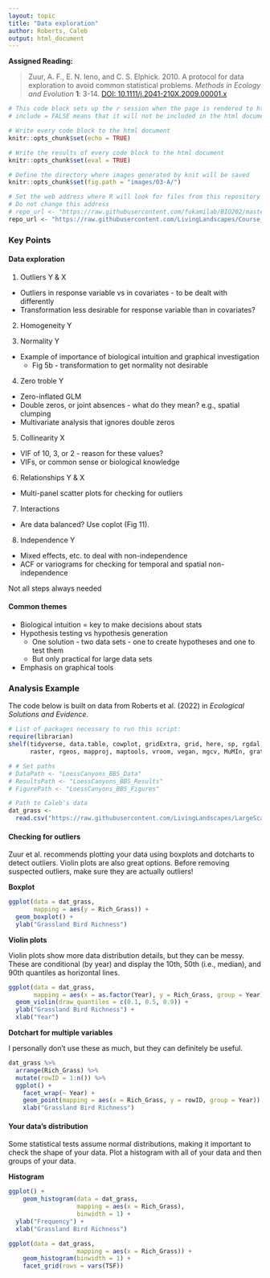 ```yaml
---
layout: topic
title: "Data exploration"
author: Roberts, Caleb
output: html_document
---
```


**Assigned Reading:**

> Zuur, A. F., E. N. Ieno, and C. S. Elphick. 2010. A protocol for data exploration to avoid common statistical problems. *Methods in Ecology and Evolution* **1**: 3-14.  [DOI: 10.1111/j.2041-210X.2009.00001.x](https://dx.doi.org/10.1111/j.2041-210X.2009.00001.x)


```r
# This code block sets up the r session when the page is rendered to html
# include = FALSE means that it will not be included in the html document

# Write every code block to the html document 
knitr::opts_chunk$set(echo = TRUE)

# Write the results of every code block to the html document 
knitr::opts_chunk$set(eval = TRUE)

# Define the directory where images generated by knit will be saved
knitr::opts_chunk$set(fig.path = "images/03-A/")

# Set the web address where R will look for files from this repository
# Do not change this address
# repo_url <- "https://raw.githubusercontent.com/fukamilab/BIO202/master/"
repo_url <- "https://raw.githubusercontent.com/LivingLandscapes/Course_EcologicalModeling/master/"
```

### Key Points

#### Data exploration

1. Outliers Y & X
+ Outliers in response variable vs in covariates - to be dealt with differently
+ Transformation less desirable for response variable than in covariates?

2. Homogeneity Y

3. Normality Y
+ Example of importance of biological intuition and graphical investigation
    + Fig 5b - transformation to get normality not desirable

4. Zero troble Y
+ Zero-inflated GLM
+ Double zeros, or joint absences - what do they mean? e.g., spatial clumping
+ Multivariate analysis that ignores double zeros

5. Collinearity X
+ VIF of 10, 3, or 2 - reason for these values?
+ VIFs, or common sense or biological knowledge

6. Relationships Y & X
+ Multi-panel scatter plots for checking for outliers

7. Interactions
+ Are data balanced? Use coplot (Fig 11).

8. Independence Y
+ Mixed effects, etc. to deal with non-independence
+ ACF or variograms for checking for temporal and spatial non-independence

Not all steps always needed

#### Common themes

+ Biological intuition = key to make decisions about stats
+ Hypothesis testing vs hypothesis generation
    + One solution - two data sets - one to create hypotheses and one to test them
    + But only practical for large data sets
+ Emphasis on graphical tools


### Analysis Example

The code below is built on data from Roberts et al. (2022) in *Ecological Solutions and Evidence*.

```r
# List of packages necessary to run this script:
require(librarian)
shelf(tidyverse, data.table, cowplot, gridExtra, grid, here, sp, rgdal,
      raster, rgeos, mapproj, maptools, vroom, vegan, mgcv, MuMIn, gratia)

# # Set paths
# DataPath <- "LoessCanyons_BBS_Data"
# ResultsPath <- "LoessCanyons_BBS_Results"
# FigurePath <- "LoessCanyons_BBS_Figures"

# Path to Caleb's data
dat_grass <- 
  read.csv("https://raw.githubusercontent.com/LivingLandscapes/LargeScaleFireRestoresGrasslandBirdRichness/LargeScaleFireRestoresGrasslandBirdRichness/LargeScaleFireRestoresGrasslandBirdRichness_RProj/LoessCanyons_BBS_Data/LoessCanyonsBBS_DataRaw.csv")

```

#### Checking for outliers

Zuur et al. recommends plotting your data using boxplots and dotcharts to detect outliers. Violin plots are also great options. Before removing suspected outliers, make sure they are actually outliers!


**Boxplot**

```r

ggplot(data = dat_grass,
       mapping = aes(y = Rich_Grass)) + 
  geom_boxplot() +
  ylab("Grassland Bird Richness")

```

**Violin plots**

Violin plots show more data distribution details, but they can be messy. These are conditional (by year) and display the 10th, 50th (i.e., median), and 90th quantiles as horizontal lines.

```r

ggplot(data = dat_grass,
       mapping = aes(x = as.factor(Year), y = Rich_Grass, group = Year)) + 
  geom_violin(draw_quantiles = c(0.1, 0.5, 0.9)) +
  ylab("Grassland Bird Richness") + 
  xlab("Year")

```

**Dotchart for multiple variables**

I personally don't use these as much, but they can definitely be useful.

```r

dat_grass %>% 
  arrange(Rich_Grass) %>%
  mutate(rowID = 1:n()) %>%
  ggplot() + 
    facet_wrap(~ Year) + 
    geom_point(mapping = aes(x = Rich_Grass, y = rowID, group = Year)) + 
    xlab("Grassland Bird Richness")

```



#### Your data's distribution

Some statistical tests assume normal distributions, making it important to check the shape of your data. Plot a histogram with all of your data and then groups of your data.

**Histogram**

```r

ggplot() +
    geom_histogram(data = dat_grass,
                   mapping = aes(x = Rich_Grass),
                   binwidth = 1) + 
  ylab("Frequency") +
  xlab("Grassland Bird Richness")

ggplot(data = dat_grass,
                   mapping = aes(x = Rich_Grass)) +
    geom_histogram(binwidth = 1) +
    facet_grid(rows = vars(TSF))

```


<!-- *** -->


<!-- ### Discussion Questions -->

<!-- **Q1:** When should you let go of an outlier? -->

<!-- **Q2:** How can you check for independence using multivariate data?  -->

<!-- > "Hence, it is important to check whether there is dependence in the raw data before doing the analysis, and also the residuals afterwards. These checks can be made by plotting the response variable vs. time or spatial coordinates." -->


<!-- **Q3:** _To transform or not to transform? That is the question._ -->

<!-- > "There are three main reasons for a transformation: **to reduce the effect of outliers** (especially in covariates), **to stabilize the variance** and **to linearize relationships**. However, using more advanced techniques like GLS and GAMs, heterogenity and nonlinearity problems can be solved, making transformation less important." -->


<!-- **Q4:** What are some data exploration techniques you have used? -->


<!-- *** -->

<!-- ### After-class follow-up -->

<!-- + beeswarm functions recommended by Anna to look at data distribution: -->

<!-- [ggbeeswarm](https://cran.r-project.org/web/packages/ggbeeswarm/index.html) -->

<!-- [ggbeeswarm vignette](https://cran.r-project.org/web/packages/ggbeeswarm/vignettes/usageExamples.pdf) -->

<!-- [beeswarm](http://www.cbs.dtu.dk/~eklund/beeswarm/) -->

<!-- + O'Hara and Kotze 2010 Do not log-transform count data: -->

<!-- [Publication](http://onlinelibrary.wiley.com/doi/10.1111/j.2041-210X.2010.00021.x/abstract) -->

<!-- [Blog post](https://www.r-bloggers.com/do-not-log-transform-count-data-bitches/) -->


<!-- + Paper Tad mentioned that uses "principal coordinate analysis of a truncated distance matrix" (PCNM) to incorporate spaptial trends in multivariate data: -->

<!-- [Toju et al. 2017](http://web.stanford.edu/~fukamit/toju-et-al-2017-accepted.pdf) -->

<!-- Also, from Sandra: the PCNM (truncated distance matrix) method is discussed starting on page 244 of this book: https://link.springer.com/content/pdf/10.1007%2F978-1-4419-7976-6.pdf -->
